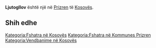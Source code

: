{{Fshat në 
 | Emri                = Ljutogllov
 | EmriAlt                = 
 | NAME_SHORT_FORM=      
 | NAME_GENERIC=      
 | NAME_SORT_NAME_RO=      LJUTOGLLOV
 | FULL_NAME_RO = Ljutogllov
 | FULL_NAME_ND_RO=Ljutogllov
 | SORT_NAME_RG=LJUTOGLLOV
 | FULL_NAME_RG=Ljutogllov
 | FULL_NAME_ND_RG=Ljutogllov
 | SRP_NAME_SHORT_FORM=      
 | SRP_NAME_GENERIC=      
 | SRP_NAME_SORT_NAME_RO=      
 | SRP_FULL_NAME_RO = 
 | SRP_FULL_NAME_ND_RO=
 | SRP_SORT_NAME_RG=
 | SRP_FULL_NAME_RG=
 | SRP_FULL_NAME_ND_RG=
 | Emri (Rasa dhanore) = 
 | Figura              = 
 | Shteti              = Kosovo
 | Komuna              = Prizren
 | Kodi postar         = 
 | Sipërfaqja          = 

 | Popullsia           = 

 | Regj. i popullsisë  = 
 | Dend. e popullsisë  = 
 | Faqja zyrtare       = 
 <!--- Koordinatat ----> 
 | Gjerësia            = 42.275833
 | Gjatësia            = 20.786389
 | Lartësia            = 
}}
'''Ljutogllov''' është një [[]] në [[Prizren]] të [[Kosovës]].

<!-- == Gjeografia == -->
<!-- == Historia == -->
<!-- == Demografia == -->
== Shih edhe ==
{{Komuna Prizren}}
{{Kosovo-Administrata-Cung}}

[[Kategoria:Fshatra në Kosovës]]
[[Kategoria:Fshatra në Kommunes Prizren]]
[[Kategoria:Vendbanime në Kosovës]]